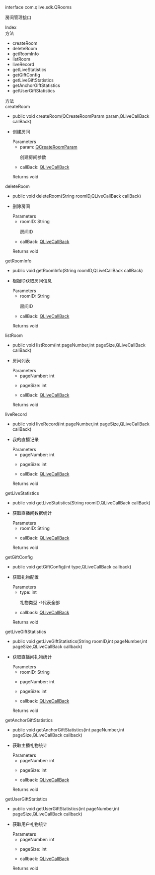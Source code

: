<link rel="stylesheet" type="text/css" href="https://docs.qnsdk.com/styles/doc-v4-api.css" />
<div class="rtc-doc rtc-doc-page" id="rtc-doc">
<section class="rtc-doc-panel rtc-doc-describe rtc-doc-note">
                <p>interface com.qlive.sdk.QRooms</p>
                <p>房间管理接口</p>
</section>
            <div class="rtc-doc-page-wrap">Index</div>
<section class="rtc-doc-panel">
        <div class="rtc-doc-page-title">方法</div>
        <ul class="rtc-doc-catalogue">
                <li><a onClick='document.location.replace(`${document.location.protocol}//${document.location.host}${document.location.pathname}${document.location.search}#createRoom`)'>createRoom</a></li>
                <li><a onClick='document.location.replace(`${document.location.protocol}//${document.location.host}${document.location.pathname}${document.location.search}#deleteRoom`)'>deleteRoom</a></li>
                <li><a onClick='document.location.replace(`${document.location.protocol}//${document.location.host}${document.location.pathname}${document.location.search}#getRoomInfo`)'>getRoomInfo</a></li>
                <li><a onClick='document.location.replace(`${document.location.protocol}//${document.location.host}${document.location.pathname}${document.location.search}#listRoom`)'>listRoom</a></li>
                <li><a onClick='document.location.replace(`${document.location.protocol}//${document.location.host}${document.location.pathname}${document.location.search}#liveRecord`)'>liveRecord</a></li>
                <li><a onClick='document.location.replace(`${document.location.protocol}//${document.location.host}${document.location.pathname}${document.location.search}#getLiveStatistics`)'>getLiveStatistics</a></li>
                <li><a onClick='document.location.replace(`${document.location.protocol}//${document.location.host}${document.location.pathname}${document.location.search}#getGiftConfig`)'>getGiftConfig</a></li>
                <li><a onClick='document.location.replace(`${document.location.protocol}//${document.location.host}${document.location.pathname}${document.location.search}#getLiveGiftStatistics`)'>getLiveGiftStatistics</a></li>
                <li><a onClick='document.location.replace(`${document.location.protocol}//${document.location.host}${document.location.pathname}${document.location.search}#getAnchorGiftStatistics`)'>getAnchorGiftStatistics</a></li>
                <li><a onClick='document.location.replace(`${document.location.protocol}//${document.location.host}${document.location.pathname}${document.location.search}#getUserGiftStatistics`)'>getUserGiftStatistics</a></li>
        </ul>
</section>
<div class="rtc-doc-page-wrap">方法</div>
<section class="rtc-doc-panel">
<div class="rtc-doc-page-title rtc-doc-antor" id="createRoom">
createRoom</div>
<ul class="rtc-doc-page-container">
        <li class="rtc-doc-sign-signature">public void createRoom(QCreateRoomParam param,QLiveCallBack callBack)</li>
    </li>
<li class="rtc-doc-page-description">
    <div class="rtc-doc-desc-wrap">
        <p>创建房间</p>
    </div>
<div class="rtc-doc-parameters-title">Parameters</div>
<ul class="rtc-doc-parameters">
    <li>
        <div>
            param: <a href='https://developer.qiniu.com/lowcode/api/12057/QCreateRoomParam'>QCreateRoomParam</a>
        </div>
                <p>创建房间参数</p>
    </li>
    <li>
        <div>
            callBack: <a href='https://developer.qiniu.com/lowcode/api/12052/QLiveCallBack'>QLiveCallBack</a>
        </div>
                <p></p>
    </li>
</ul>
    <div class="rtc-doc-returns-title">Returns <span>void</span></div>
</li>
</ul>
</section>
<section class="rtc-doc-panel">
<div class="rtc-doc-page-title rtc-doc-antor" id="deleteRoom">
deleteRoom</div>
<ul class="rtc-doc-page-container">
        <li class="rtc-doc-sign-signature">public void deleteRoom(String roomID,QLiveCallBack callBack)</li>
    </li>
<li class="rtc-doc-page-description">
    <div class="rtc-doc-desc-wrap">
        <p>删除房间</p>
    </div>
<div class="rtc-doc-parameters-title">Parameters</div>
<ul class="rtc-doc-parameters">
    <li>
        <div>
            roomID: String
        </div>
                <p>房间ID</p>
    </li>
    <li>
        <div>
            callBack: <a href='https://developer.qiniu.com/lowcode/api/12052/QLiveCallBack'>QLiveCallBack</a>
        </div>
                <p></p>
    </li>
</ul>
    <div class="rtc-doc-returns-title">Returns <span>void</span></div>
</li>
</ul>
</section>
<section class="rtc-doc-panel">
<div class="rtc-doc-page-title rtc-doc-antor" id="getRoomInfo">
getRoomInfo</div>
<ul class="rtc-doc-page-container">
        <li class="rtc-doc-sign-signature">public void getRoomInfo(String roomID,QLiveCallBack callBack)</li>
    </li>
<li class="rtc-doc-page-description">
    <div class="rtc-doc-desc-wrap">
        <p>根据ID获取房间信息</p>
    </div>
<div class="rtc-doc-parameters-title">Parameters</div>
<ul class="rtc-doc-parameters">
    <li>
        <div>
            roomID: String
        </div>
                <p>房间ID</p>
    </li>
    <li>
        <div>
            callBack: <a href='https://developer.qiniu.com/lowcode/api/12052/QLiveCallBack'>QLiveCallBack</a>
        </div>
                <p></p>
    </li>
</ul>
    <div class="rtc-doc-returns-title">Returns <span>void</span></div>
</li>
</ul>
</section>
<section class="rtc-doc-panel">
<div class="rtc-doc-page-title rtc-doc-antor" id="listRoom">
listRoom</div>
<ul class="rtc-doc-page-container">
        <li class="rtc-doc-sign-signature">public void listRoom(int pageNumber,int pageSize,QLiveCallBack callBack)</li>
    </li>
<li class="rtc-doc-page-description">
    <div class="rtc-doc-desc-wrap">
        <p>房间列表</p>
    </div>
<div class="rtc-doc-parameters-title">Parameters</div>
<ul class="rtc-doc-parameters">
    <li>
        <div>
            pageNumber: int
        </div>
                <p></p>
    </li>
    <li>
        <div>
            pageSize: int
        </div>
                <p></p>
    </li>
    <li>
        <div>
            callBack: <a href='https://developer.qiniu.com/lowcode/api/12052/QLiveCallBack'>QLiveCallBack</a>
        </div>
                <p></p>
    </li>
</ul>
    <div class="rtc-doc-returns-title">Returns <span>void</span></div>
</li>
</ul>
</section>
<section class="rtc-doc-panel">
<div class="rtc-doc-page-title rtc-doc-antor" id="liveRecord">
liveRecord</div>
<ul class="rtc-doc-page-container">
        <li class="rtc-doc-sign-signature">public void liveRecord(int pageNumber,int pageSize,QLiveCallBack callBack)</li>
    </li>
<li class="rtc-doc-page-description">
    <div class="rtc-doc-desc-wrap">
        <p>我的直播记录</p>
    </div>
<div class="rtc-doc-parameters-title">Parameters</div>
<ul class="rtc-doc-parameters">
    <li>
        <div>
            pageNumber: int
        </div>
                <p></p>
    </li>
    <li>
        <div>
            pageSize: int
        </div>
                <p></p>
    </li>
    <li>
        <div>
            callBack: <a href='https://developer.qiniu.com/lowcode/api/12052/QLiveCallBack'>QLiveCallBack</a>
        </div>
                <p></p>
    </li>
</ul>
    <div class="rtc-doc-returns-title">Returns <span>void</span></div>
</li>
</ul>
</section>
<section class="rtc-doc-panel">
<div class="rtc-doc-page-title rtc-doc-antor" id="getLiveStatistics">
getLiveStatistics</div>
<ul class="rtc-doc-page-container">
        <li class="rtc-doc-sign-signature">public void getLiveStatistics(String roomID,QLiveCallBack callBack)</li>
    </li>
<li class="rtc-doc-page-description">
    <div class="rtc-doc-desc-wrap">
        <p>获取直播间数据统计</p>
    </div>
<div class="rtc-doc-parameters-title">Parameters</div>
<ul class="rtc-doc-parameters">
    <li>
        <div>
            roomID: String
        </div>
                <p></p>
    </li>
    <li>
        <div>
            callBack: <a href='https://developer.qiniu.com/lowcode/api/12052/QLiveCallBack'>QLiveCallBack</a>
        </div>
                <p></p>
    </li>
</ul>
    <div class="rtc-doc-returns-title">Returns <span>void</span></div>
</li>
</ul>
</section>
<section class="rtc-doc-panel">
<div class="rtc-doc-page-title rtc-doc-antor" id="getGiftConfig">
getGiftConfig</div>
<ul class="rtc-doc-page-container">
        <li class="rtc-doc-sign-signature">public void getGiftConfig(int type,QLiveCallBack callback)</li>
    </li>
<li class="rtc-doc-page-description">
    <div class="rtc-doc-desc-wrap">
        <p>获取礼物配置</p>
    </div>
<div class="rtc-doc-parameters-title">Parameters</div>
<ul class="rtc-doc-parameters">
    <li>
        <div>
            type: int
        </div>
                <p>礼物类型 -1代表全部</p>
    </li>
    <li>
        <div>
            callback: <a href='https://developer.qiniu.com/lowcode/api/12052/QLiveCallBack'>QLiveCallBack</a>
        </div>
                <p></p>
    </li>
</ul>
    <div class="rtc-doc-returns-title">Returns <span>void</span></div>
</li>
</ul>
</section>
<section class="rtc-doc-panel">
<div class="rtc-doc-page-title rtc-doc-antor" id="getLiveGiftStatistics">
getLiveGiftStatistics</div>
<ul class="rtc-doc-page-container">
        <li class="rtc-doc-sign-signature">public void getLiveGiftStatistics(String roomID,int pageNumber,int pageSize,QLiveCallBack callback)</li>
    </li>
<li class="rtc-doc-page-description">
    <div class="rtc-doc-desc-wrap">
        <p>获取直播间礼物统计</p>
    </div>
<div class="rtc-doc-parameters-title">Parameters</div>
<ul class="rtc-doc-parameters">
    <li>
        <div>
            roomID: String
        </div>
                <p></p>
    </li>
    <li>
        <div>
            pageNumber: int
        </div>
                <p></p>
    </li>
    <li>
        <div>
            pageSize: int
        </div>
                <p></p>
    </li>
    <li>
        <div>
            callback: <a href='https://developer.qiniu.com/lowcode/api/12052/QLiveCallBack'>QLiveCallBack</a>
        </div>
                <p></p>
    </li>
</ul>
    <div class="rtc-doc-returns-title">Returns <span>void</span></div>
</li>
</ul>
</section>
<section class="rtc-doc-panel">
<div class="rtc-doc-page-title rtc-doc-antor" id="getAnchorGiftStatistics">
getAnchorGiftStatistics</div>
<ul class="rtc-doc-page-container">
        <li class="rtc-doc-sign-signature">public void getAnchorGiftStatistics(int pageNumber,int pageSize,QLiveCallBack callback)</li>
    </li>
<li class="rtc-doc-page-description">
    <div class="rtc-doc-desc-wrap">
        <p>获取主播礼物统计</p>
    </div>
<div class="rtc-doc-parameters-title">Parameters</div>
<ul class="rtc-doc-parameters">
    <li>
        <div>
            pageNumber: int
        </div>
                <p></p>
    </li>
    <li>
        <div>
            pageSize: int
        </div>
                <p></p>
    </li>
    <li>
        <div>
            callback: <a href='https://developer.qiniu.com/lowcode/api/12052/QLiveCallBack'>QLiveCallBack</a>
        </div>
                <p></p>
    </li>
</ul>
    <div class="rtc-doc-returns-title">Returns <span>void</span></div>
</li>
</ul>
</section>
<section class="rtc-doc-panel">
<div class="rtc-doc-page-title rtc-doc-antor" id="getUserGiftStatistics">
getUserGiftStatistics</div>
<ul class="rtc-doc-page-container">
        <li class="rtc-doc-sign-signature">public void getUserGiftStatistics(int pageNumber,int pageSize,QLiveCallBack callback)</li>
    </li>
<li class="rtc-doc-page-description">
    <div class="rtc-doc-desc-wrap">
        <p>获取用户礼物统计</p>
    </div>
<div class="rtc-doc-parameters-title">Parameters</div>
<ul class="rtc-doc-parameters">
    <li>
        <div>
            pageNumber: int
        </div>
                <p></p>
    </li>
    <li>
        <div>
            pageSize: int
        </div>
                <p></p>
    </li>
    <li>
        <div>
            callback: <a href='https://developer.qiniu.com/lowcode/api/12052/QLiveCallBack'>QLiveCallBack</a>
        </div>
                <p></p>
    </li>
</ul>
    <div class="rtc-doc-returns-title">Returns <span>void</span></div>
</li>
</ul>
</section>
</div>


